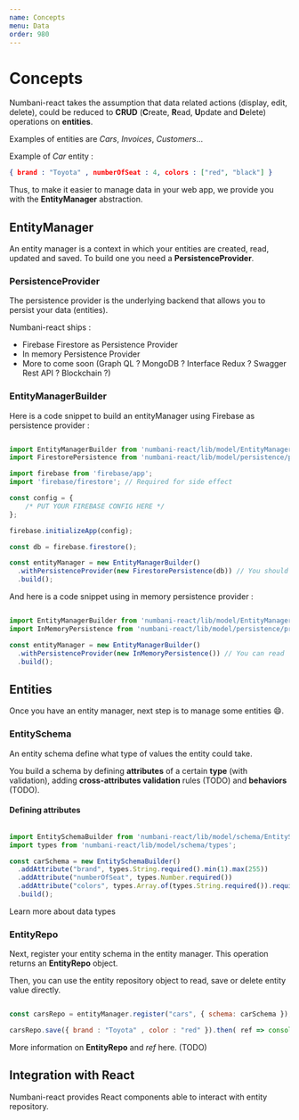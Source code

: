 ```yaml
---
name: Concepts
menu: Data
order: 980
---
```



# Concepts

Numbani-react takes the assumption that data related actions (display, edit, delete), could be reduced to **CRUD** (**C**reate, **R**ead, **U**pdate and **D**elete) operations on **entities**.

Examples of entities are *Cars*, *Invoices*, *Customers*...

Example of *Car* entity :
```json
{ brand : "Toyota" , numberOfSeat : 4, colors : ["red", "black"] }
```
Thus, to make it easier to manage data in your web app, we provide you with the **EntityManager** abstraction.

## EntityManager

An entity manager is a context in which your entities are created, read, updated and saved. To build one you need a **PersistenceProvider**.

### PersistenceProvider

The persistence provider is the underlying backend that allows you to persist your data (entities).

Numbani-react ships :

- <Link to="/docs-data-provider-firestore">Firebase Firestore as Persistence Provider</Link>
- In memory Persistence Provider
- More to come soon (Graph QL ? MongoDB ? Interface Redux ? Swagger Rest API ? Blockchain ?)


### EntityManagerBuilder

Here is a code snippet to build an entityManager using Firebase as persistence provider :

```javascript

import EntityManagerBuilder from 'numbani-react/lib/model/EntityManagerBuilder';
import FirestorePersistence from 'numbani-react/lib/model/persistence/provider/Firestore';

import firebase from 'firebase/app';
import 'firebase/firestore'; // Required for side effect

const config = {
    /* PUT YOUR FIREBASE CONFIG HERE */
};

firebase.initializeApp(config);

const db = firebase.firestore();

const entityManager = new EntityManagerBuilder()
  .withPersistenceProvider(new FirestorePersistence(db)) // You should read more about configuring FirestorePersistence before using it
  .build();

```
And here is a code snippet using in memory persistence provider :

```javascript

import EntityManagerBuilder from 'numbani-react/lib/model/EntityManagerBuilder';
import InMemoryPersistence from 'numbani-react/lib/model/persistence/provider/InMemory';

const entityManager = new EntityManagerBuilder()
  .withPersistenceProvider(new InMemoryPersistence()) // You can read  more about configuring InMemoryPersistence before using it
  .build();

```

## Entities

Once you have an entity manager, next step is to manage some entities 😄.

### EntitySchema

An entity schema define what type of values the entity could take.

You build a schema by defining **attributes** of a certain **type** (with validation), adding **cross-attributes validation** rules (TODO) and **behaviors** (TODO).

#### Defining attributes

```javascript

import EntitySchemaBuilder from 'numbani-react/lib/model/schema/EntitySchemaBuilder';
import types from 'numbani-react/lib/model/schema/types';

const carSchema = new EntitySchemaBuilder()
  .addAttribute("brand", types.String.required().min(1).max(255))
  .addAttribute("numberOfSeat", types.Number.required())
  .addAttribute("colors", types.Array.of(types.String.required()).required())
  .build();

```


<Link to="/docs-data-types">Learn more about data types</Link>

### EntityRepo

Next, register your entity schema in the entity manager. This operation returns an **EntityRepo** object.

Then, you can use the entity repository object to read, save or delete entity value directly.

```javascript

const carsRepo = entityManager.register("cars", { schema: carSchema });

carsRepo.save({ brand : "Toyota" , color : "red" }).then( ref => console.log(`New car saved at ref : ${ref}`));

```

More information on **EntityRepo** and *ref* here. (TODO)

## Integration with React

Numbani-react provides React components able to interact with entity repository.
